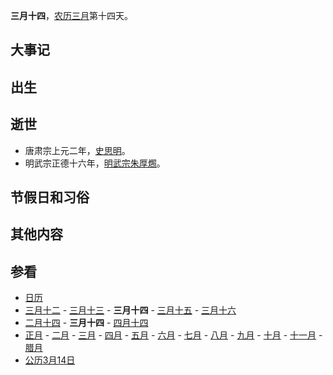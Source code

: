 {{Lunar03Calendar}}
'''三月十四'''，[[农历|农历]][[三月_(农历)|三月]]第十四天。

== 大事记 ==

== 出生 ==

== 逝世 ==
*唐肃宗上元二年，[[史思明|史思明]]。
*明武宗正德十六年，[[明武宗|明武宗]][[朱厚燳|朱厚燳]]。

== 节假日和习俗 ==

== 其他内容 ==

== 参看 ==
*[[历史上的今天|日历]]
*[[三月十二|三月十二]] - [[三月十三|三月十三]] - '''三月十四''' - [[三月十五|三月十五]] - [[三月十六|三月十六]] 
*[[二月十四|二月十四]] - '''三月十四''' - [[四月十四|四月十四]]
*[[正月|正月]] - [[二月_(农历)|二月]] - [[三月_(农历)|三月]] - [[四月_(农历)|四月]] - [[五月_(农历)|五月]] - [[六月_(农历)|六月]] - [[七月_(农历)|七月]] - [[八月_(农历)|八月]] - [[九月_(农历)|九月]] - [[十月_(农历)|十月]] - [[十一月_(农历)|十一月]] - [[腊月|腊月]]
*[[公历|公历]][[3月14日|3月14日]]